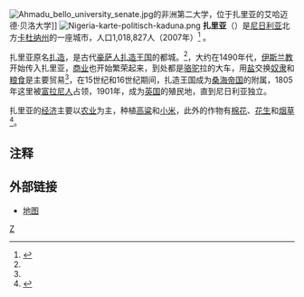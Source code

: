 {{Infobox settlement
|official_name          =扎里亞
|other_name             =
|native_name            =  
|nickname               = 
|settlement_type        = [[Local_Government_Areas_of_Nigeria|LGA]] and city
|motto                  =
|image_skyline          = Zaria Emir's palace gate.jpg
|imagesize              = 
|image_caption          = Gate to the palace of the [[emir_of_Zazzau|emir of Zazzau]]
|image_flag             = Flag of the Zaria Emirate.svg
|flag_size              =
|image_seal             = 
|seal_size              =
|image_map              =
|mapsize                = 
|map_caption            =
|pushpin_map            =Nigeria
|pushpin_label_position =
|pushpin_mapsize=
|pushpin_map_caption    =
|coordinates_region     =NG
|subdivision_type       = 國家
|subdivision_name       ={{flag|Nigeria}}
|subdivision_type1      = [[尼日利亚行政区划|州份]] 
|subdivision_name1      =[[卡杜纳州|卡杜纳州]]
|subdivision_type2      =
|subdivision_name2      =
|subdivision_type3      = 
|subdivision_name3      = 
|government_footnotes   =
|government_type        =
|leader_title           =
|leader_name            =
|established_title      =  
|established_date       = 
|area_magnitude         = 
|area_footnotes           =
|area_total_km2           =300
|area_land_km2            =
|population_as_of               =2006年人口普查
|population_footnotes           =
|population_note                =
|population_total               =408198
|population_density_km2         = auto
|timezone               =[[西非時間|WAT]]
|utc_offset             = +01:00
|timezone_DST           =
|utc_offset_DST         =
|latd=11|latm=04|lats=|latNS=N
|longd=7|longm=42|longs=|longEW=E
|elevation_footnotes    =  
|elevation_m            = 
|postal_code_type       =  
|postal_code            =
|area_code              =
|website                = 
|footnotes              = 
}}
[[Image:Ahmadu_bello_university_senate.jpg|thumb]]的非洲第二大学，位于扎里亚的艾哈迈德·贝洛大学]]
[[Image:Nigeria-karte-politisch-kaduna.png|thumb]]
'''扎里亚'''（{{lang-en|'''Zaria'''}}）是[[尼日利亚|尼日利亚]]北方[[卡杜纳州|卡杜纳州]]的一座城市，人口1,018,827人（2007年）<ref name="world gazetteer">{{cite web|url=http://world-gazetteer.com/wg.php?x=&men=gpro&lng=en&dat=32&geo=-158&srt=npan&col=dq&pt=c&va=&geo=363906771 |title="The World Gazetteer" |accessdate=2007-02-20 |archiveurl=https://web.archive.org/web/20071001045227/http://world-gazetteer.com/wg.php?x=&men=gpro&lng=en&dat=32&geo=-158&srt=npan&col=dq&pt=c&va=&geo=363906771 |archivedate=2007-10-01 |deadurl=yes }}</ref> 。

扎里亚原名[[扎造|扎造]]，是古代[[豪萨人|豪萨人]][[扎造王国|扎造王国]]的都城。<ref name="britannica"/>，大约在1490年代，[[伊斯兰教|伊斯兰教]]开始传入扎里亚，[[商业|商业]]也开始繁荣起来，到处都是[[骆驼|骆驼]]拉的大车，用[[盐|盐]]交换[[奴隶|奴隶]]和[[粮食|粮食]]是主要贸易<ref name="britannica"/>，在15世纪和16世纪期间，扎造王国成为[[桑海帝国|桑海帝国]]的附属，1805年这里被[[富拉尼人|富拉尼人]]占领，1901年，成为[[英国|英国]]的殖民地，直到尼日利亚独立。

扎里亚的[[经济|经济]]主要以[[农业|农业]]为主，种植[[高粱|高粱]]和[[小米|小米]]，此外的作物有[[棉花|棉花]]、[[花生|花生]]和[[烟草|烟草]]<ref name="britannica">{{cite web | url=http://www.britannica.com/eb/article-9078266/Zaria | title="The Britannica Encyclopedia | accessdate=2007-02-04 | archive-date=2007-01-22 | archive-url=https://web.archive.org/web/20070122045410/http://www.britannica.com/eb/article-9078266/Zaria | dead-url=no }}</ref>。


== 注释 ==
{{reflist}}

== 外部链接 ==

* [http://www.fallingrain.com/world/NI/0/Zaria.html 地图] {{Wayback|url=http://www.fallingrain.com/world/NI/0/Zaria.html |date=20081030064112 }}

{{coord|11|04|00|N|07|42|00|E|region:NG_type:city(1018827)|display=title}}

{{Authority control}}
[[Category:尼日利亚城市|Z]]